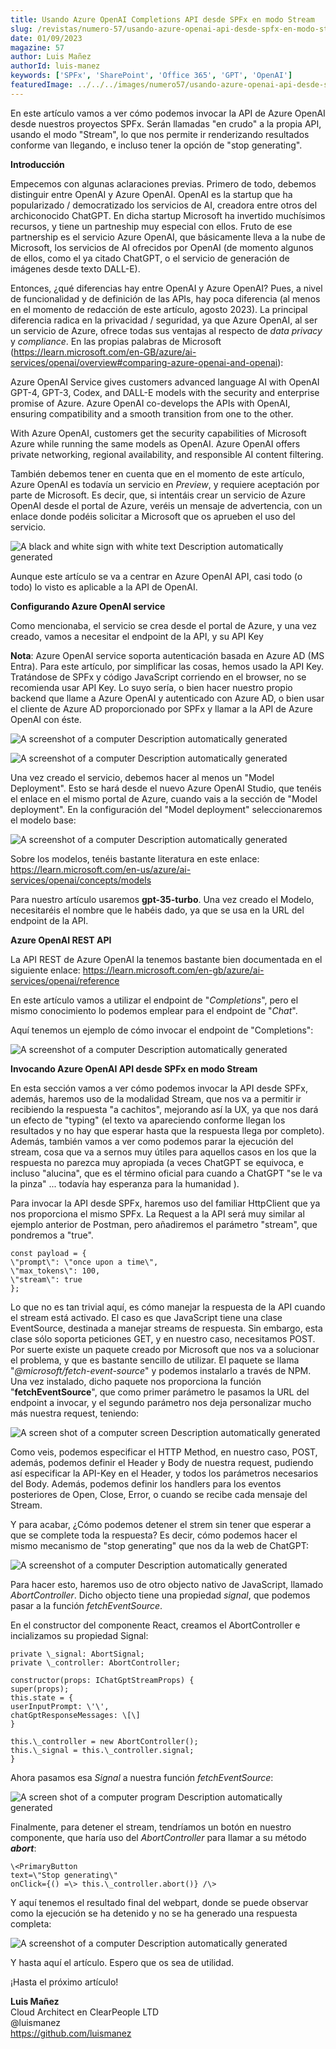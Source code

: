 ---
title: Usando Azure OpenAI Completions API desde SPFx en modo Stream
slug: /revistas/numero-57/usando-azure-openai-api-desde-spfx-en-modo-stream
date: 01/09/2023
magazine: 57
author: Luis Mañez
authorId: luis-manez
keywords: ['SPFx', 'SharePoint', 'Office 365', 'GPT', 'OpenAI']
featuredImage: ../../../images/numero57/usando-azure-openai-api-desde-spfx-en-modo-stream/image1.png
---

En este artículo vamos a ver cómo podemos invocar la API de Azure OpenAI
desde nuestros proyectos SPFx. Serán llamadas "en crudo" a la propia
API, usando el modo "Stream", lo que nos permite ir renderizando
resultados conforme van llegando, e incluso tener la opción de "stop
generating".

**Introducción**

Empecemos con algunas aclaraciones previas. Primero de todo, debemos
distinguir entre OpenAI y Azure OpenAI. OpenAI es la startup que ha
popularizado / democratizado los servicios de AI, creadora entre otros
del archiconocido ChatGPT. En dicha startup Microsoft ha invertido
muchísimos recursos, y tiene un partneship muy especial con ellos. Fruto
de ese partnership es el servicio Azure OpenAI, que básicamente lleva a
la nube de Microsoft, los servicios de AI ofrecidos por OpenAI (de
momento algunos de ellos, como el ya citado ChatGPT, o el servicio de
generación de imágenes desde texto DALL-E).

Entonces, ¿qué diferencias hay entre OpenAI y Azure OpenAI? Pues, a
nivel de funcionalidad y de definición de las APIs, hay poca diferencia
(al menos en el momento de redacción de este artículo, agosto 2023). La
principal diferencia radica en la privacidad / seguridad, ya que Azure
OpenAI, al ser un servicio de Azure, ofrece todas sus ventajas al
respecto de *data privacy* y *compliance*. En las propias palabras de
Microsoft
(https://learn.microsoft.com/en-GB/azure/ai-services/openai/overview#comparing-azure-openai-and-openai):

Azure OpenAI Service gives customers advanced language AI with OpenAI
GPT-4, GPT-3, Codex, and DALL-E models with the security and
enterprise promise of Azure. Azure OpenAI co-develops the APIs with
OpenAI, ensuring compatibility and a smooth transition from one to the
other.

With Azure OpenAI, customers get the security capabilities of
Microsoft Azure while running the same models as OpenAI. Azure OpenAI
offers private networking, regional availability, and responsible AI
content filtering.

También debemos tener en cuenta que en el momento de este artículo,
Azure OpenAI es todavía un servicio en *Preview*, y requiere aceptación
por parte de Microsoft. Es decir, que, si intentáis crear un servicio de
Azure OpenAI desde el portal de Azure, veréis un mensaje de advertencia,
con un enlace donde podéis solicitar a Microsoft que os aprueben el uso
del servicio.

![A black and white sign with white text Description automatically
generated](../../../images/numero57/usando-azure-openai-api-desde-spfx-en-modo-stream/image1.png)

Aunque este artículo se va a centrar en Azure OpenAI API, casi todo (o
todo) lo visto es aplicable a la API de OpenAI.

**Configurando Azure OpenAI service**

Como mencionaba, el servicio se crea desde el portal de Azure, y una vez
creado, vamos a necesitar el endpoint de la API, y su API Key

**Nota**: Azure OpenAI service soporta autenticación basada en Azure AD
(MS Entra). Para este artículo, por simplificar las cosas, hemos usado
la API Key. Tratándose de SPFx y código JavaScript corriendo en el
browser, no se recomienda usar API Key. Lo suyo sería, o bien hacer
nuestro propio backend que llame a Azure OpenAI y autenticado con Azure
AD, o bien usar el cliente de Azure AD proporcionado por SPFx y llamar a
la API de Azure OpenAI con éste.

![A screenshot of a computer Description automatically
generated](../../../images/numero57/usando-azure-openai-api-desde-spfx-en-modo-stream/image2.png)

![A screenshot of a computer Description automatically
generated](../../../images/numero57/usando-azure-openai-api-desde-spfx-en-modo-stream/image3.png)

Una vez creado el servicio, debemos hacer al menos un "Model
Deployment". Esto se hará desde el nuevo Azure OpenAI Studio, que tenéis
el enlace en el mismo portal de Azure, cuando vais a la sección de
"Model deployment". En la configuración del "Model deployment"
seleccionaremos el modelo base:

![A screenshot of a computer Description automatically
generated](../../../images/numero57/usando-azure-openai-api-desde-spfx-en-modo-stream/image4.png)

Sobre los modelos, tenéis bastante literatura en este enlace:
https://learn.microsoft.com/en-us/azure/ai-services/openai/concepts/models

Para nuestro artículo usaremos **gpt-35-turbo**. Una vez creado el
Modelo, necesitaréis el nombre que le habéis dado, ya que se usa en la
URL del endpoint de la API.

**Azure OpenAI REST API**

La API REST de Azure OpenAI la tenemos bastante bien documentada en el
siguiente enlace:
https://learn.microsoft.com/en-gb/azure/ai-services/openai/reference

En este artículo vamos a utilizar el endpoint de "*Completions*", pero
el mismo conocimiento lo podemos emplear para el endpoint de "*Chat*".

Aquí tenemos un ejemplo de cómo invocar el endpoint de "Completions":

![A screenshot of a computer Description automatically
generated](../../../images/numero57/usando-azure-openai-api-desde-spfx-en-modo-stream/image5.png)

**Invocando Azure OpenAI API desde SPFx en modo Stream**

En esta sección vamos a ver cómo podemos invocar la API desde SPFx,
además, haremos uso de la modalidad Stream, que nos va a permitir ir
recibiendo la respuesta "a cachitos", mejorando así la UX, ya que nos
dará un efecto de "typing" (el texto va apareciendo conforme llegan los
resultados y no hay que esperar hasta que la respuesta llega por
completo). Además, también vamos a ver como podemos parar la ejecución
del stream, cosa que va a sernos muy útiles para aquellos casos en los
que la respuesta no parezca muy apropiada (a veces ChatGPT se equivoca,
e incluso "alucina", que es el término oficial para cuando a ChatGPT "se
le va la pinza" ... todavía hay esperanza para la humanidad ).

Para invocar la API desde SPFx, haremos uso del familiar HttpClient que
ya nos proporciona el mismo SPFx. La Request a la API será muy similar
al ejemplo anterior de Postman, pero añadiremos el parámetro "stream",
que pondremos a "true".

```
const payload = {
\"prompt\": \"once upon a time\",
\"max_tokens\": 100,
\"stream\": true
};
```

Lo que no es tan trivial aquí, es cómo manejar la respuesta de la API
cuando el stream está activado. El caso es que JavaScript tiene una
clase EventSource, destinada a manejar streams de respuesta. Sin
embargo, esta clase sólo soporta peticiones GET, y en nuestro caso,
necesitamos POST. Por suerte existe un paquete creado por Microsoft que
nos va a solucionar el problema, y que es bastante sencillo de utilizar.
El paquete se llama "*\@microsoft/fetch-event-source*" y podemos
instalarlo a través de NPM. Una vez instalado, dicho paquete nos
proporciona la función "**fetchEventSource**", que como primer parámetro
le pasamos la URL del endpoint a invocar, y el segundo parámetro nos
deja personalizar mucho más nuestra request, teniendo:

![A screen shot of a computer screen Description automatically
generated](../../../images/numero57/usando-azure-openai-api-desde-spfx-en-modo-stream/image6.png)

Como veis, podemos especificar el HTTP Method, en nuestro caso, POST,
además, podemos definir el Header y Body de nuestra request, pudiendo
así especificar la API-Key en el Header, y todos los parámetros
necesarios del Body. Además, podemos definir los handlers para los
eventos posteriores de Open, Close, Error, o cuando se recibe cada
mensaje del Stream.

Y para acabar, ¿Cómo podemos detener el strem sin tener que esperar a
que se complete toda la respuesta? Es decir, cómo podemos hacer el mismo
mecanismo de "stop generating" que nos da la web de ChatGPT:

![A screenshot of a computer Description automatically
generated](../../../images/numero57/usando-azure-openai-api-desde-spfx-en-modo-stream/image7.png)

Para hacer esto, haremos uso de otro objecto nativo de JavaScript,
llamado *AbortController*. Dicho objecto tiene una propiedad *signal*,
que podemos pasar a la función *fetchEventSource*.

En el constructor del componente React, creamos el AbortController e
incializamos su propiedad Signal:

```
private \_signal: AbortSignal;
private \_controller: AbortController;

constructor(props: IChatGptStreamProps) {
super(props);
this.state = {
userInputPrompt: \'\',
chatGptResponseMessages: \[\]
}

this.\_controller = new AbortController();
this.\_signal = this.\_controller.signal;
}
```

Ahora pasamos esa *Signal* a nuestra función *fetchEventSource*:

![A screen shot of a computer program Description automatically
generated](../../../images/numero57/usando-azure-openai-api-desde-spfx-en-modo-stream/image8.png)

Finalmente, para detener el stream, tendríamos un botón en nuestro
componente, que haría uso del *AbortController* para llamar a su método
***abort***:

```
\<PrimaryButton
text=\"Stop generating\"
onClick={() =\> this.\_controller.abort()} /\>
```

Y aquí tenemos el resultado final del webpart, donde se puede observar
como la ejecución se ha detenido y no se ha generado una respuesta
completa:

![A screenshot of a computer Description automatically
generated](../../../images/numero57/usando-azure-openai-api-desde-spfx-en-modo-stream/image9.png)

Y hasta aquí el artículo. Espero que os sea de utilidad.

¡Hasta el próximo artículo!

**Luis Mañez** <br />
Cloud Architect en ClearPeople LTD <br />
\@luismanez <br />
https://github.com/luismanez

